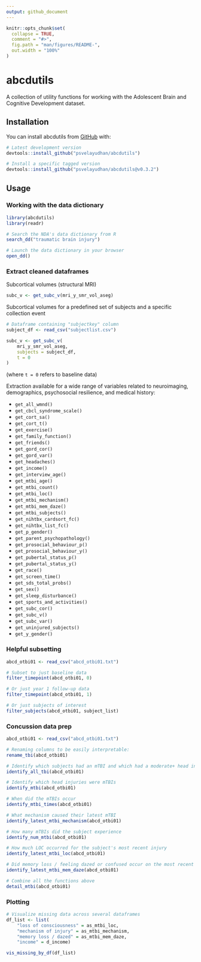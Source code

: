 ```yaml
---
output: github_document
---
```


<!-- README.md is generated from README.Rmd. Please edit that file -->

```r
knitr::opts_chunk$set(
  collapse = TRUE,
  comment = "#>",
  fig.path = "man/figures/README-",
  out.width = "100%"
)
```

# abcdutils

<!-- badges: start -->
<!-- badges: end -->

A collection of utility functions for working with the Adolescent Brain and Cognitive Development dataset.

## Installation

You can install abcdutils from [GitHub](https://github.com/) with:

```r
# Latest development version
devtools::install_github("psvelayudhan/abcdutils")

# Install a specific tagged version
devtools::install_github("psvelayudhan/abcdutils@v0.3.2")
```

## Usage

### Working with the data dictionary

```r
library(abcdutils)
library(readr)

# Search the NDA's data dictionary from R
search_dd("traumatic brain injury")

# Launch the data dictionary in your browser
open_dd()
```

### Extract cleaned dataframes

Subcortical volumes (structural MRI)

```r
subc_v <- get_subc_v(mri_y_smr_vol_aseg)
```

Subcortical volumes for a predefined set of subjects and a specific collection event

```r
# Dataframe containing "subjectkey" column
subject_df <- read_csv("subjectlist.csv")

subc_v <- get_subc_v(
    mri_y_smr_vol_aseg,
    subjects = subject_df,
    t = 0
)
```

(where `t = 0` refers to baseline data)

Extraction available for a wide range of variables related to neuroimaging, demographics, psychosocial resilience, and medical history:

- `get_all_wmnd()`
- `get_cbcl_syndrome_scale()`
- `get_cort_sa()`
- `get_cort_t()`
- `get_exercise()`
- `get_family_function()`
- `get_friends()`
- `get_gord_cor()`
- `get_gord_var()`
- `get_headaches()`
- `get_income()`
- `get_interview_age()`
- `get_mtbi_age()`
- `get_mtbi_count()`
- `get_mtbi_loc()`
- `get_mtbi_mechanism()`
- `get_mtbi_mem_daze()`
- `get_mtbi_subjects()`
- `get_nihtbx_cardsort_fc()`
- `get_nihtbx_list_fc()`
- `get_p_gender()`
- `get_parent_psychopathology()`
- `get_prosocial_behaviour_p()`
- `get_prosocial_behaviour_y()`
- `get_pubertal_status_p()`
- `get_pubertal_status_y()`
- `get_race()`
- `get_screen_time()`
- `get_sds_total_probs()`
- `get_sex()`
- `get_sleep_disturbance()`
- `get_sports_and_activities()`
- `get_subc_cor()`
- `get_subc_v()`
- `get_subc_var()`
- `get_uninjured_subjects()`
- `get_y_gender()`


### Helpful subsetting

```r
abcd_otbi01 <- read_csv("abcd_otbi01.txt")

# Subset to just baseline data
filter_timepoint(abcd_otbi01, 0)

# Or just year 1 follow-up data
filter_timepoint(abcd_otbi01, 1)

# Or just subjects of interest
filter_subjects(abcd_otbi01, subject_list)
```


### Concussion data prep

```r
abcd_otbi01 <- read_csv("abcd_otbi01.txt")

# Renaming columns to be easily interpretable:
rename_tbi(abcd_otbi01)

# Identify which subjects had an mTBI and which had a moderate+ head injury:
identify_all_tbi(abcd_otbi01)

# Identify which head injuries were mTBIs
identify_mtbi(abcd_otbi01)

# When did the mTBIs occur
identify_mtbi_times(abcd_otbi01)

# What mechanism caused their latest mTBI
identify_latest_mtbi_mechanism(abcd_otbi01)

# How many mTBIs did the subject experience
identify_num_mtbi(abcd_otbi01)

# How much LOC occurred for the subject's most recent injury
identify_latest_mtbi_loc(abcd_otbi01)

# Did memory loss / feeling dazed or confused occur on the most recent injury
identify_latest_mtbi_mem_daze(abcd_otbi01)

# Combine all the functions above
detail_mtbi(abcd_otbi01)
```

### Plotting

```r
# Visualize missing data across several dataframes
df_list <- list(
    "loss of consciousness" = as_mtbi_loc,
    "mechanism of injury" = as_mtbi_mechanism,
    "memory loss / dazed" = as_mtbi_mem_daze,
    "income" = d_income)

vis_missing_by_df(df_list)
```
